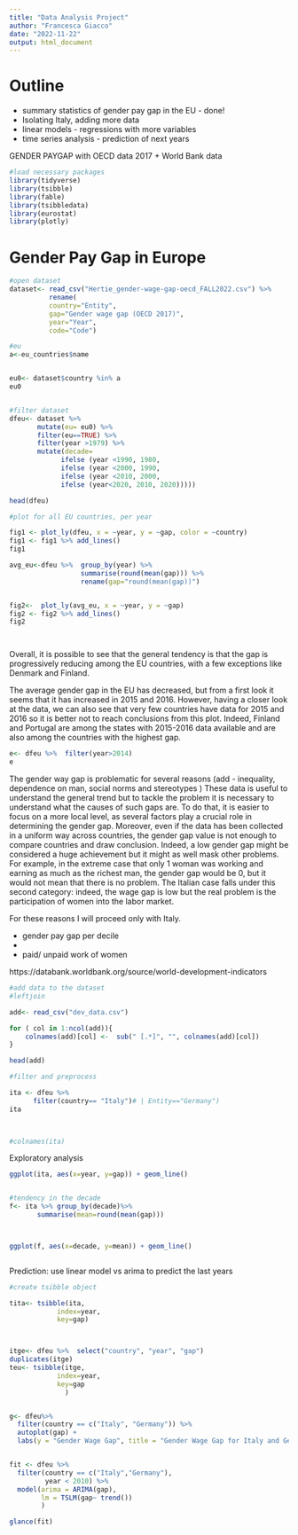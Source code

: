 ```yaml
---
title: "Data Analysis Project"
author: "Francesca Giacco"
date: "2022-11-22"
output: html_document
---
```


# Outline 

- summary statistics of gender pay gap in the EU - done! 
- Isolating Italy, adding more data 
- linear models - regressions with more variables 
- time series analysis - prediction of next years 

GENDER PAYGAP
with OECD data 2017 + World Bank data 


```r
#load necessary packages 
library(tidyverse)
library(tsibble)
library(fable)
library(tsibbledata)
library(eurostat)
library(plotly)
```

# Gender Pay Gap in Europe 
```r
#open dataset
dataset<- read_csv("Hertie_gender-wage-gap-oecd_FALL2022.csv") %>% 
          rename(
          country="Entity", 
          gap="Gender wage gap (OECD 2017)",
          year="Year", 
          code="Code")

#eu 
a<-eu_countries$name 


eu0<- dataset$country %in% a 
eu0


#filter dataset
dfeu<- dataset %>%
       mutate(eu= eu0) %>%
       filter(eu==TRUE) %>% 
       filter(year >1979) %>% 
       mutate(decade= 
             ifelse (year <1990, 1980,
             ifelse (year <2000, 1990,
             ifelse (year <2010, 2000,
             ifelse (year<2020, 2010, 2020)))))

head(dfeu)

#plot for all EU countries, per year

fig1 <- plot_ly(dfeu, x = ~year, y = ~gap, color = ~country) 
fig1 <- fig1 %>% add_lines()
fig1 

avg_eu<-dfeu %>%  group_by(year) %>%  
                  summarise(round(mean(gap))) %>% 
                  rename(gap="round(mean(gap))")


fig2<-  plot_ly(avg_eu, x = ~year, y = ~gap) 
fig2 <- fig2 %>% add_lines()
fig2




```

Overall,  it is possible to see that the general tendency is that the gap is progressively reducing among the EU countries, with a few exceptions like Denmark and Finland. 

The average gender gap in the EU has decreased, but from a first look it seems that it has increased in 2015 and 2016. However, having a closer look at the data, we can also see that very few countries have data for 2015 and 2016 so it is better not to reach conclusions from this plot. Indeed, Finland and Portugal are among the states with 2015-2016 data  available and are also among the countries with the highest gap. 
```r

e<- dfeu %>%  filter(year>2014) 
e
```
The gender way gap is problematic for several reasons (add - inequality, dependence on man, social norms and stereotypes ) 
These data is useful to understand the general trend but to tackle the problem it is necessary to understand what the causes of such gaps are. To do that, it is easier to focus on a more local level, as several factors play a crucial role in determining the gender gap. 
Moreover, even if the data has been collected in a uniform way across countries, the gender gap value is not enough to compare countries and draw conclusion. Indeed, a low gender gap might be considered a huge achievement but it might as well mask other problems. For example, in the extreme case that only 1 woman was working and earning as much as the richest man, the gender gap would be 0, but it would not mean that there is no problem. The Italian case falls under this second category: indeed, the wage gap is low but the real problem is the participation of women into the labor market. 

For these reasons I will proceed only with Italy. 

- gender pay gap per decile
- 
- paid/ unpaid work of women

https://databank.worldbank.org/source/world-development-indicators 

```r
#add data to the dataset 
#leftjoin

add<- read_csv("dev_data.csv")

for ( col in 1:ncol(add)){
    colnames(add)[col] <-  sub(" [.*]", "", colnames(add)[col])
}

head(add)

#filter and preprocess 

ita <- dfeu %>%  
      filter(country== "Italy")# | Entity=="Germany")  
ita
      


#colnames(ita)
```

Exploratory analysis 
```r


ggplot(ita, aes(x=year, y=gap)) + geom_line()


#tendency in the decade
f<- ita %>% group_by(decade)%>%
       summarise(mean=round(mean(gap)))



ggplot(f, aes(x=decade, y=mean)) + geom_line()



```

Prediction: 
use linear model vs arima to predict the last years 

```r
#create tsibble object

tita<- tsibble(ita, 
            index=year, 
            key=gap)



itge<- dfeu %>%  select("country", "year", "gap")
duplicates(itge)
teu<- tsibble(itge, 
            index=year, 
            key=gap
              )


g<- dfeu%>%
  filter(country == c("Italy", "Germany")) %>%
  autoplot(gap) +
  labs(y = "Gender Wage Gap", title = "Gender Wage Gap for Italy and Germany ")


fit <- dfeu %>%
  filter(country == c("Italy","Germany"),
         year < 2010) %>% 
  model(arima = ARIMA(gap),
        lm = TSLM(gap~ trend())
        )

glance(fit)
```


